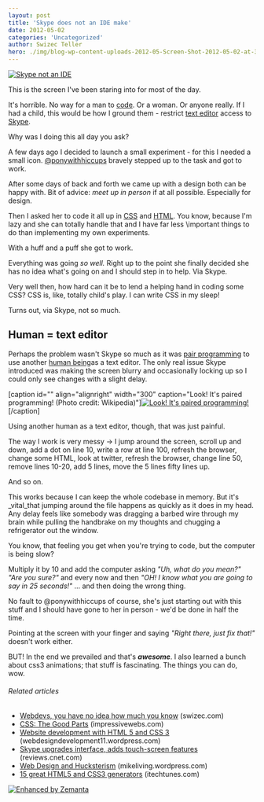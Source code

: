 ```yaml
---
layout: post
title: 'Skype does not an IDE make'
date: 2012-05-02
categories: 'Uncategorized'
author: Swizec Teller
hero: ./img/blog-wp-content-uploads-2012-05-Screen-Shot-2012-05-02-at-3.42.28-PM.png
---
```

[![Skype not an IDE](http://swizec.com/blog/wp-content/uploads/2012/05/Screen-Shot-2012-05-02-at-3.42.28-PM.png "Skype not an IDE")](./img/blog-wp-content-uploads-2012-05-Screen-Shot-2012-05-02-at-3.42.28-PM.png)



This is the screen I've been staring into for most of the day.



It's horrible. No way for a man to [code](http://en.wikipedia.org/wiki/Code "Code"). Or a woman. Or anyone really. If I had a child, this would be how I ground them - restrict [text editor](http://en.wikipedia.org/wiki/Text_editor "Text editor") access to [Skype](http://skype.com "Skype").



Why was I doing this all day you ask?



A few days ago I decided to launch a small experiment - for this I needed a small icon. [@ponywithhiccups](https://twitter.com/ponywithhiccups) bravely stepped up to the task and got to work.



After some days of back and forth we came up with a design both can be happy with. Bit of advice: _meet up in person_ if at all possible. Especially for design.



Then I asked her to code it all up in [CSS](http://en.wikipedia.org/wiki/Cascading_Style_Sheets "Cascading Style Sheets") and [HTML](http://en.wikipedia.org/wiki/HTML "HTML"). You know, because I'm lazy and she can totally handle that and I have far less \\important things to do than implementing my own experiments.



With a huff and a puff she got to work.



Everything was going _so well._ Right up to the point she finally decided she has no idea what's going on and I should step in to help. Via Skype.



Very well then, how hard can it be to lend a helping hand in coding some CSS? CSS is, like, totally child's play. I can write CSS in my sleep!



Turns out, via Skype, not so much.

## Human = text editor

Perhaps the problem wasn't Skype so much as it was [pair programming](http://en.wikipedia.org/wiki/Pair_programming "Pair programming") to use another [human being](http://en.wikipedia.org/wiki/Human "Human")as a text editor. The only real issue Skype introduced was making the screen blurry and occasionally locking up so I could only see changes with a slight delay.



\[caption id="" align="alignright" width="300" caption="Look! It's paired programming! (Photo credit: Wikipedia)"][![Look! It's paired programming!](./img/wikipedia-commons-thumb-a-af-Pair_programming_1.jpg-300px-Pair_programming_1.jpg "Look! It's paired programming!")](http://commons.wikipedia.org/wiki/File:Pair_programming_1.jpg)\[/caption]



Using another human as a text editor, though, that was just painful.



The way I work is very messy -> I jump around the screen, scroll up and down, add a dot on line 10, write a row at line 100, refresh the browser, change some HTML, look at twitter, refresh the browser, change line 50, remove lines 10-20, add 5 lines, move the 5 lines fifty lines up.



And so on.



This works because I can keep the whole codebase in memory. But it's _vital_that jumping around the file happens as quickly as it does in my head. Any delay feels like somebody was dragging a barbed wire through my brain while pulling the handbrake on my thoughts and chugging a refrigerator out the window.



You know, that feeling you get when you're trying to code, but the computer is being slow?



Multiply it by 10 and add the computer asking _"Uh, what do you mean?" "Are you sure?"_ and every now and then _"OH! I know what you are going to say in 25 seconds!"_ ... and then doing the wrong thing.



No fault to @ponywithhiccups of course, she's just starting out with this stuff and I should have gone to her in person - we'd be done in half the time.



Pointing at the screen with your finger and saying _"Right there, just fix that!"_ doesn't work either.



BUT! In the end we prevailed and that's **_awesome_**. I also learned a bunch about css3 animations; that stuff is fascinating. The things you can do, wow.

###### Related articles

- [Webdevs, you have no idea how much you know](http://swizec.com/blog/webdevs-you-have-no-idea-how-much-you-know/swizec/3891) (swizec.com)
- [CSS: The Good Parts](http://www.impressivewebs.com/css-the-good-parts/) (impressivewebs.com)
- [Website development with HTML 5 and CSS 3](http://webdesigndevelopment11.wordpress.com/2012/05/01/website-development-with-html-5-and-css-3/) (webdesigndevelopment11.wordpress.com)
- [Skype upgrades interface, adds touch-screen features](http://reviews.cnet.com/8301-19512_7-57424441-233/skype-upgrades-interface-adds-touch-screen-features/?part=rss&subj=news) (reviews.cnet.com)
- [Web Design and Hucksterism](http://mikeliving.wordpress.com/2012/05/01/web-design-and-hucksterism/) (mikeliving.wordpress.com)
- [15 great HTML5 and CSS3 generators](http://itechtunes.com/2012/05/01/15-great-html5-and-css3-generators/) (itechtunes.com)

[![Enhanced by Zemanta](http://img.zemanta.com/zemified_e.png?x-id=a623ba8a-2999-4b31-9f23-cad1a4f51768)](http://www.zemanta.com/ "Enhanced by Zemanta")